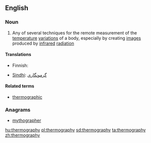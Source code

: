 ==English==

===Noun===
{{wikipedia}}
{{en-noun|-}}

# {{context|physics|lang=en}} Any of several techniques for the remote measurement of the [[temperature]] [[variation]]s of a body, especially by creating [[image]]s produced by [[infrared]] [[radiation]]

====Translations====
{{trans-top|practice of creating images produced by infrared radiation}}
* Finnish: {{t|fi|lämpökuvaus}}
{{trans-mid}}
* [[Sindhi]]: [[گرمونگاري]] {{f}}
{{trans-bottom}}

====Related terms====
* [[thermographic]]

===Anagrams===
* [[mythographer#English|mythographer]]

[[hu:thermography]]
[[pl:thermography]]
[[sd:thermography]]
[[ta:thermography]]
[[zh:thermography]]